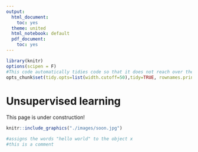 ```yaml
---
output:
  html_document:
    toc: yes
  theme: united
  html_notebook: default
  pdf_document:
    toc: yes
---
```



```r
library(knitr)
options(scipen = F)
#This code automatically tidies code so that it does not reach over the page
opts_chunk$set(tidy.opts=list(width.cutoff=50),tidy=TRUE, rownames.print = FALSE, rows.print = 10)
```

# Unsupervised learning

This page is under construction!

```r
knitr::include_graphics("./images/soon.jpg")
```

```r
#assigns the words "hello world" to the object x
#this is a comment
```